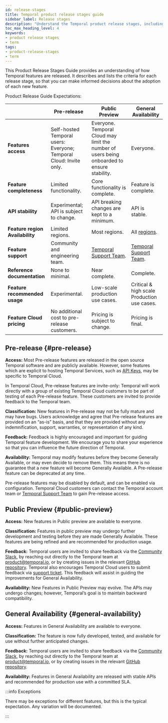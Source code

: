 ```yaml
---
id: release-stages
title: Temporal product release stages guide
sidebar_label: Release stages
description: "Understand the Temporal product release stages, including pre-release, public preview, and general availability, to make informed decisions on feature adoption and usage."
toc_max_heading_level: 4
keywords:
- product release stages
- term
tags:
- product-release-stages
- term
---
```


This Product Release Stages Guide provides an understanding of how Temporal features are released. It describes and lists the criteria for each release stage, so that you can make informed decisions about the adoption of each new feature.

Product Release Guide Expectations:

|                                 | Pre-release                                                        | Public Preview                                                                              | General Availability                                |
| ------------------------------- | ------------------------------------------------------------------ | ------------------------------------------------------------------------------------------- | --------------------------------------------------- |
| **Features access**             | Self-hosted Temporal users: Everyone; Temporal Cloud: Invite only. | Everyone. Temporal Cloud may limit the number of users being onboarded to ensure stability. | Everyone.                                           |
| **Feature completeness**        | Limited functionality.                                             | Core functionality is complete.                                                             | Feature is complete.                                |
| **API stability**               | Experimental; API is subject to change.                            | API breaking changes are kept to a minimum.                                                 | API is stable.                                      |
| **Feature region Availability** | Limited regions.                                                   | Most regions.                                                                               | All [regions](/cloud/service-availability#regions). |
| **Feature support**             | Community and engineering team.                                    | [Temporal Support Team](/cloud/support).                                                    | [Temporal Support Team](/cloud/support).            |
| **Reference documentation**     | None to minimal.                                                   | Near complete.                                                                              | Complete.                                           |
| **Feature recommended usage**   | Experimental.                                                      | Low-scale production use cases.                                                             | Critical & high scale Production use cases.         |
| **Feature Cloud pricing**       | No additional cost to pre-release customers.                       | Pricing is subject to change.                                                               | Pricing is final.                                   |

## Pre-release {#pre-release}

**Access:** Most Pre-release features are released in the open source Temporal software and are publicly available.
However, some features which are explicit to hosting Temporal Services, such as [API Keys](/cloud/api-keys), may be specific to Temporal Cloud.

In Temporal Cloud, Pre-release features are invite-only: Temporal will work directly with a group of existing Temporal Cloud customers to be part of testing of each Pre-release feature.
These customers are invited to provide feedback to the Temporal team.

**Classification:** New features in Pre-release may not be fully mature and may have bugs.
Users acknowledge and agree that Pre-release features are provided on an “as-is” basis, and that they are provided without any indemnification, support, warranties, or representation of any kind.

**Feedback:** Feedback is highly encouraged and important for guiding Temporal feature development.
We encourage you to share your experience so that you can influence the future direction of Temporal.

**Availability:** Temporal may modify features before they become Generally Available, or may even decide to remove them.
This means there is no guarantee that a new feature will become Generally Available.
A Pre-release feature can be deprecated at any time.

Pre-release features may be disabled by default, and can be enabled via configuration.
Temporal Cloud customers can contact the Temporal account team or [Temporal Support Team](/cloud/support#support-ticket) to gain Pre-release access.

## Public Preview {#public-preview}

**Access:** New features in Public preview are available to everyone.

**Classification:** Features in public preview may undergo further development and testing before they are made Generally Available.
These features are being refined and are recommended for production usage.

**Feedback:** Temporal users are invited to share feedback via the [Community Slack](http://t.mp/slack), by reaching out directly to the Temporal team at product@temporal.io, or by creating issues in the relevant [GitHub repository](https://github.com/temporalio).
Temporal also encourages Temporal Cloud users to submit feedback via [support ticket](/cloud/support#support-ticket).
This feedback will assist in guiding the improvements for General Availability.

**Availability:** New Features in Public Preview may evolve.
The APIs may undergo changes; however, Temporal’s goal is to maintain backward compatibility.

## General Availability {#general-availability}

**Access:** Features in General Availability are available to everyone.

**Classification:** The feature is now fully developed, tested, and available for use without further anticipated changes.

**Feedback:** Temporal users are invited to share feedback via the [Community Slack](http://t.mp/slack), by reaching out directly to the Temporal team at product@temporal.io, or by creating issues in the relevant [GitHub repository](https://github.com/temporalio).

**Availability:** Features in General Availability are released with stable APIs and recommended for production use with a committed SLA.

:::info Exceptions

There may be exceptions for different features, but this is the typical expectation.
Any variation will be documented.

:::
